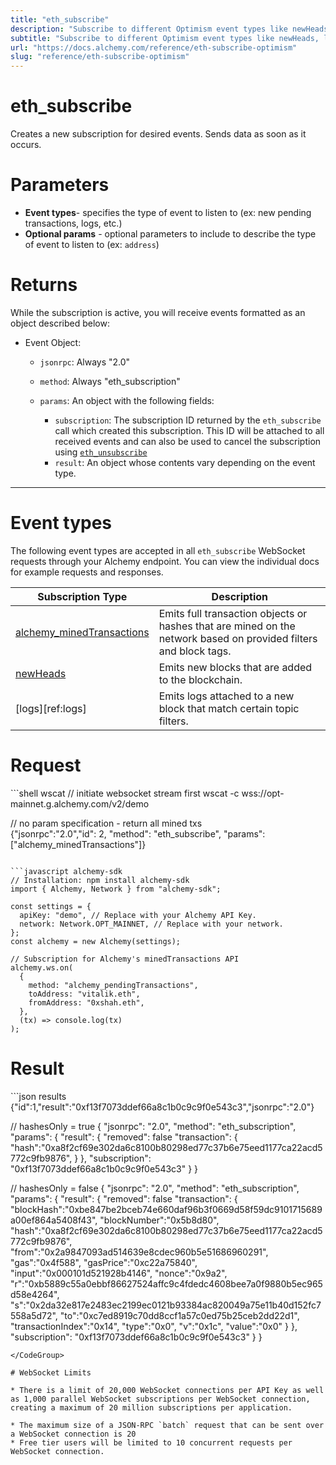 ```yaml
---
title: "eth_subscribe"
description: "Subscribe to different Optimism event types like newHeads, logs, and syncing using WebSockets."
subtitle: "Subscribe to different Optimism event types like newHeads, logs, and syncing using WebSockets."
url: "https://docs.alchemy.com/reference/eth-subscribe-optimism"
slug: "reference/eth-subscribe-optimism"
---
```


# eth\_subscribe

Creates a new subscription for desired events. Sends data as soon as it occurs.

# Parameters

* **Event types**- specifies the type of event to listen to (ex: new pending transactions, logs, etc.)
* **Optional params** - optional parameters to include to describe the type of event to listen to (ex: `address`)

# Returns

While the subscription is active, you will receive events formatted as an object described below:

* Event Object:

  * `jsonrpc`: Always "2.0"

  * `method`: Always "eth\_subscription"

  * `params`: An object with the following fields:

    * `subscription`: The subscription ID returned by the `eth_subscribe` call which created this subscription. This ID will be attached to all received events and can also be used to cancel the subscription using [`eth_unsubscribe`](/reference/eth-unsubscribe)
    * `result`: An object whose contents vary depending on the event type.

***

# Event types

The following event types are accepted in all `eth_subscribe` WebSocket requests through your Alchemy endpoint. You can view the individual docs for example requests and responses.

| Subscription Type                                                  | Description                                                                                                      |
| ------------------------------------------------------------------ | ---------------------------------------------------------------------------------------------------------------- |
| [alchemy\_minedTransactions](/reference/alchemy-minedtransactions) | Emits full transaction objects or hashes that are mined on the network based on provided filters and block tags. |
| [newHeads](/reference/newheads)                                    | Emits new blocks that are added to the blockchain.                                                               |
| \[logs]\[ref:logs]                                                 | Emits logs attached to a new block that match certain topic filters.                                             |

# Request

<CodeGroup>
  ```shell wscat
  // initiate websocket stream first
  wscat -c wss://opt-mainnet.g.alchemy.com/v2/demo

  // no param specification - return all mined txs  
  {"jsonrpc":"2.0","id": 2, "method": "eth_subscribe", "params": ["alchemy_minedTransactions"]}
  ```

  ```javascript alchemy-sdk
  // Installation: npm install alchemy-sdk
  import { Alchemy, Network } from "alchemy-sdk";

  const settings = {
    apiKey: "demo", // Replace with your Alchemy API Key.
    network: Network.OPT_MAINNET, // Replace with your network.
  };
  const alchemy = new Alchemy(settings);

  // Subscription for Alchemy's minedTransactions API
  alchemy.ws.on(
    {
      method: "alchemy_pendingTransactions",
      toAddress: "vitalik.eth",
      fromAddress: "0xshah.eth",
    },
    (tx) => console.log(tx)
  );
  ```
</CodeGroup>

# Result

<CodeGroup>
  ```json results
  {"id":1,"result":"0xf13f7073ddef66a8c1b0c9c9f0e543c3","jsonrpc":"2.0"}

  // hashesOnly = true
  {
    "jsonrpc": "2.0",
    "method": "eth_subscription",
    "params": {
      "result": {
  			"removed": false
  			"transaction": {
  				"hash":"0xa8f2cf69e302da6c8100b80298ed77c37b6e75eed1177ca22acd5772c9fb9876",
  			}
      },
      "subscription": "0xf13f7073ddef66a8c1b0c9c9f0e543c3"
    }
  }

  // hashesOnly = false
  {
    "jsonrpc": "2.0",
    "method": "eth_subscription",
    "params": {
      "result": {
  			"removed": false
  			"transaction": {
  	      "blockHash":"0xbe847be2bceb74e660daf96b3f0669d58f59dc9101715689a00ef864a5408f43",
  				"blockNumber":"0x5b8d80",
  				"hash":"0xa8f2cf69e302da6c8100b80298ed77c37b6e75eed1177ca22acd5772c9fb9876",
  				"from":"0x2a9847093ad514639e8cdec960b5e51686960291",
  				"gas":"0x4f588",
  				"gasPrice":"0xc22a75840",
  				"input":"0x000101d521928b4146",
  				"nonce":"0x9a2",
  				"r":"0xb5889c55a0ebbf86627524affc9c4fdedc4608bee7a0f9880b5ec965d58e4264",
  				"s":"0x2da32e817e2483ec2199ec0121b93384ac820049a75e11b40d152fc7558a5d72",
  				"to":"0xc7ed8919c70dd8ccf1a57c0ed75b25ceb2dd22d1",
  				"transactionIndex":"0x14",
  				"type":"0x0",
  				"v":"0x1c",
  				"value":"0x0"
  			}
      },
      "subscription": "0xf13f7073ddef66a8c1b0c9c9f0e543c3"
    }
  }
  ```
</CodeGroup>

# WebSocket Limits

* There is a limit of 20,000 WebSocket connections per API Key as well as 1,000 parallel WebSocket subscriptions per WebSocket connection, creating a maximum of 20 million subscriptions per application.

  * The maximum size of a JSON-RPC `batch` request that can be sent over a WebSocket connection is 20
  * Free tier users will be limited to 10 concurrent requests per WebSocket connection.
